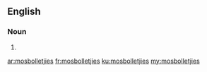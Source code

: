 ==English==

===Noun===
{{head|en|plural}}

# {{plural of|mosbolletjie|lang=en|nocat=1}}

[[ar:mosbolletjies]]
[[fr:mosbolletjies]]
[[ku:mosbolletjies]]
[[my:mosbolletjies]]